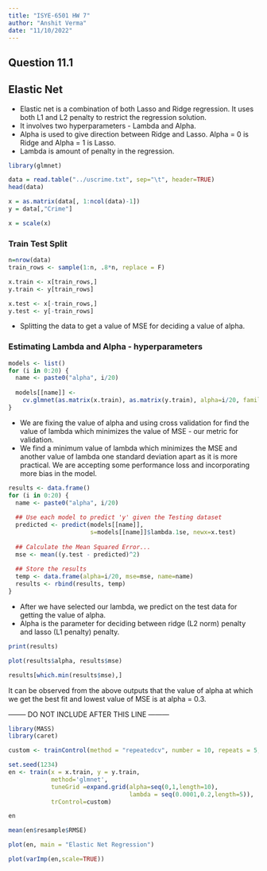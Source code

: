 ```yaml
---
title: "ISYE-6501 HW 7"
author: "Anshit Verma"
date: "11/10/2022"
---
```


## Question 11.1

## Elastic Net

* Elastic net is a combination of both Lasso and Ridge regression. It uses both L1 and L2 penalty to restrict the regression solution.
* It involves two hyperparameters - Lambda and Alpha.
* Alpha is used to give direction between Ridge and Lasso. Alpha = 0 is Ridge and Alpha = 1 is Lasso.
* Lambda is amount of penalty in the regression.

```r
library(glmnet)
```


```r
data = read.table("../uscrime.txt", sep="\t", header=TRUE)
head(data)
```

```r
x = as.matrix(data[, 1:ncol(data)-1])
y = data[,"Crime"]
```

```r
x = scale(x)
```

### Train Test Split

```r
n=nrow(data)
train_rows <- sample(1:n, .8*n, replace = F)

x.train <- x[train_rows,]
y.train <- y[train_rows]

x.test <- x[-train_rows,]
y.test <- y[-train_rows]
```

* Splitting the data to get a value of MSE for deciding a value of alpha.

### Estimating Lambda and Alpha - hyperparameters

```r
models <- list()
for (i in 0:20) {
  name <- paste0("alpha", i/20)
  
  models[[name]] <-
    cv.glmnet(as.matrix(x.train), as.matrix(y.train), alpha=i/20, family="gaussian", nfold = 5)
}
```

* We are fixing the value of alpha and using cross validation for find the value of lambda which minimizes the value of MSE - our metric for validation.
* We find a minimum value of lambda which minimizes the MSE and another value of lambda one standard deviation apart as it is more practical. We are accepting some performance loss and incorporating more bias in the model.


```r
results <- data.frame()
for (i in 0:20) {
  name <- paste0("alpha", i/20)
  
  ## Use each model to predict 'y' given the Testing dataset
  predicted <- predict(models[[name]], 
                       s=models[[name]]$lambda.1se, newx=x.test)
  
  ## Calculate the Mean Squared Error...
  mse <- mean((y.test - predicted)^2)
  
  ## Store the results
  temp <- data.frame(alpha=i/20, mse=mse, name=name)
  results <- rbind(results, temp)
}
```


* After we have selected our lambda, we predict on the test data for getting the value of alpha.
* Alpha is the parameter for deciding between ridge (L2 norm) penalty and lasso (L1 penalty) penalty.


```r
print(results)
```

```r
plot(results$alpha, results$mse)
```

```r
results[which.min(results$mse),]
```

It can be observed from the above outputs that the value of alpha at which we get the best fit and lowest value of MSE is at alpha = 0.3.

--------  DO NOT INCLUDE AFTER THIS LINE ---------

```r
library(MASS)
library(caret)
```

```r
custom <- trainControl(method = "repeatedcv", number = 10, repeats = 5, verboseIter = TRUE)
```

```r
set.seed(1234)
en <- train(x = x.train, y = y.train,
            method='glmnet',
            tuneGrid =expand.grid(alpha=seq(0,1,length=10),
                                  lambda = seq(0.0001,0.2,length=5)),
            trControl=custom)
```

```r
en
```

```r
mean(en$resample$RMSE)
```


```r
plot(en, main = "Elastic Net Regression")
```

```r
plot(varImp(en,scale=TRUE))
```




